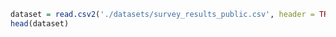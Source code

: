 ```r
dataset = read.csv2('./datasets/survey_results_public.csv', header = TRUE, sep = ',')
head(dataset)
```

